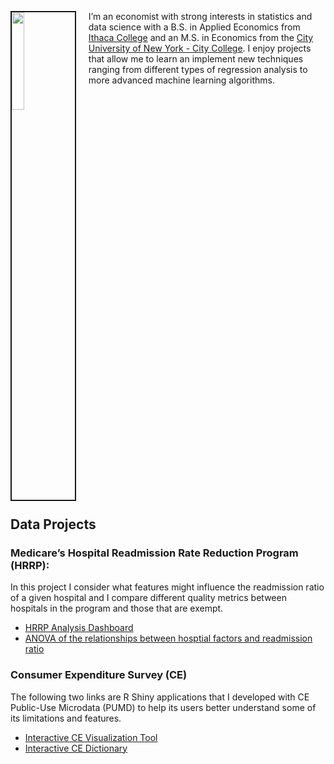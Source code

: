<link rel="stylesheet" href="styles.css" type="text/css">

<img src="images/arcenis.jpeg" style="width:20%; border:2px solid; margin-right: 20px; margin-bottom: 25px" align="left">

I'm an economist with strong interests in statistics and data science with a B.S. in Applied Economics from [Ithaca College](https://www.ithaca.edu) and an M.S. in Economics from the [City University of New York - City College](https://www.ccny.cuny.edu/). I enjoy projects that allow me to learn an implement new techniques ranging from different types of regression analysis to more advanced machine learning algorithms.

<h2 style="clear: both;">Data Projects</h2>

### Medicare's Hospital Readmission Rate Reduction Program (HRRP):
In this project I consider what features might influence the readmission ratio of a given hospital and I compare different quality metrics between hospitals in the program and those that are exempt.
<ul>
  <li>[HRRP Analysis Dashboard](hrrp-dashboard.html)</li>
  <li>[ANOVA of the relationships between hosptial factors and readmission ratio](hrrp-anova.html)
</ul>

### Consumer Expenditure Survey (CE)
The following two links are R Shiny applications that I developed with CE Public-Use Microdata (PUMD) to help its users better understand some of its limitations and features.
<ul>
  <li>[Interactive CE Visualization Tool](https://osmrbls.shinyapps.io/ce_shiny_app/)</li>
  <li>[Interactive CE Dictionary](https://osmrbls.shinyapps.io/Interactive_CE_Dictionary/)</li>
</ul>